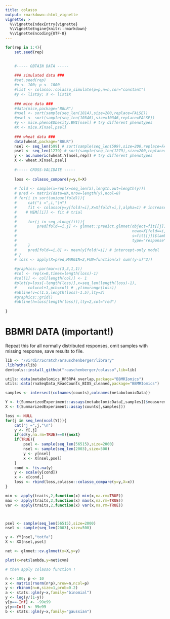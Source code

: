 ```yaml
---
title: colasso
output: rmarkdown::html_vignette
vignette: >
  %\VignetteIndexEntry{vignette}
  %\VignetteEngine{knitr::rmarkdown}
  %\VignetteEncoding{UTF-8}
---
```


<!--
https://archive.ics.uci.edu/ml/datasets.html?format=&task=&att=&area=&numAtt=&numIns=&type=&sort=nameUp&view=list

https://en.wikipedia.org/wiki/List_of_datasets_for_machine_learning_research#Microbe
-->


```r
for(rep in 1:4){
    set.seed(rep)
    

    #----- OBTAIN DATA -----
        
    ### simulated data ###
    #set.seed(rep)
    #n <- 100; p <- 1000
    #list <- colasso::colasso_simulate(p=p,n=n,cor="constant")
    #y <- list$y; X <- list$X
    
    ### mice data ###
    #data(mice,package="BGLR")
    #nsel <- sort(sample(seq_len(1814),size=200,replace=FALSE))
    #psel <- sort(sample(seq_len(10346),size=10346,replace=FALSE))
    #y <- mice.pheno$Obesity.BMI[nsel] # try different phenotypes
    #X <- mice.X[nsel,psel]
    
    ### wheat data ###
    data(wheat,package="BGLR")
    nsel <- seq_len(599) # sort(sample(seq_len(599),size=200,replace=FALSE))
    psel <- seq_len(1279) # sort(sample(seq_len(1279),size=200,replace=FALSE))
    y <- as.numeric(wheat.Y[nsel,rep]) # try different phenotypes
    X <- wheat.X[nsel,psel]
    
    #----- CROSS-VALIDATE -----
    
    loss <- colasso_compare(y=y,X=X)
    
    # fold <- sample(x=rep(x=seq_len(5),length.out=length(y)))
    # pred <- matrix(data=NA,nrow=length(y),ncol=8)
    # for(i in sort(unique(fold))){
    #     cat("i =",i,"\n")
    #     fit <- colasso(y=y[fold!=i],X=X[fold!=i,],alpha=1) # increase nfold? us
    #    # MEM[[i]] <- fit # trial
    #     
    #     for(j in seq_along(fit)){
    #         pred[fold==i,j] <- glmnet::predict.glmnet(object=fit[[j]],
    #                                                   newx=X[fold==i,],
    #                                                   s=fit[[j]]$lambda.min,
    #                                                   type="response")
    #     }
    #     pred[fold==i,8] <- mean(y[fold!=i]) # intercept-only model
    # }
    # loss <- apply(X=pred,MARGIN=2,FUN=function(x) sum((y-x)^2))
    
    #graphics::par(mar=c(3,3,1,1))
    #col <- rep(x=0,times=length(loss)-1)
    #col[1] <- col[length(col)] <- 1
    #plot(y=loss[-length(loss)],x=seq_len(length(loss)-1),
    #     col=col+1,pch=col) # ,ylim=range(loss))
    #abline(v=c(1.5,length(loss)-1.5),lty=2)
    #graphics::grid()
    #abline(h=loss[length(loss)],lty=2,col="red")
    
}
```


# BBMRI DATA (important!)

Repeat this for all normally distributed responses, omit samples with missing response, save results to file.

```r
lib <- "/virdir/Scratch/arauschenberger/library"
.libPaths(lib)
devtools::install_github("rauschenberger/colasso",lib=lib)

utils::data(metabolomics_RP3RP4_overlap,package="BBMRIomics")
utils::data(rnaSeqData_ReadCounts_BIOS_cleaned,package="BBMRIomics")

samples <- intersect(colnames(counts),colnames(metabolomicData))

Y <- t(SummarizedExperiment::assays(metabolomicData[,samples])$measurements)
X <- t(SummarizedExperiment::assay(counts[,samples]))

loss <- NULL
for(j in seq_len(ncol(Y))){
    cat("j =",j,"\n")
    y <- Y[,j]
    if(sd(y,na.rm=TRUE)==0){next}
    if(TRUE){
        psel <- sample(seq_len(56515),size=2000)
        nsel <- sample(seq_len(2003),size=500)
        y <- y[nsel]
        x <- X[nsel,psel]
    }
    cond <- !is.na(y)
    y <- scale(y[cond])
    x <- x[cond,]
    loss <- rbind(loss,colasso::colasso_compare(y=y,X=x))
}

min <- apply(traits,2,function(x) min(x,na.rm=TRUE))
max <- apply(traits,2,function(x) max(x,na.rm=TRUE))
var <- apply(traits,2,function(x) var(x,na.rm=TRUE))



psel <- sample(seq_len(56515),size=2000)
nsel <- sample(seq_len(2003),size=500)

y <- YY[nsel,"totfa"]
X <- XX[nsel,psel]

net <- glmnet::cv.glmnet(x=X,y=y)

plot(x=net$lambda,y=net$cvm)

# then apply colasso function !

```




```r
n <- 100; p <- 10
x <- matrix(rnorm(n*p),nrow=n,ncol=p)
y <- rbinom(n=n,size=1,prob=0.2)
a <- stats::glm(y~x,family="binomial")
y <- log(y/(1-y))
y[y==-Inf] <- -99e99
y[y==Inf] <- 99e99
b <- stats::glm(y~x,family="gaussian")
```


